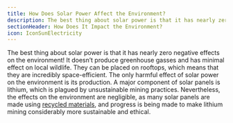 ```yaml
---
title: How Does Solar Power Affect the Environment?
description: The best thing about solar power is that it has nearly zero negative effects on the environment
sectionHeader: How Does It Impact the Environment?
icon: IconSunElectricity
---
```


The best thing about solar power is that it has nearly zero negative effects on the environment!
It doesn’t produce greenhouse gasses and has minimal effect on local wildlife.
They can be placed on rooftops, which means that they are incredibly space-efficient.
The only harmful effect of solar power on the environment is its production.
A major component of solar panels is lithium, which is plagued by unsustainable mining practices.
Nevertheless, the effects on the environment are negligible,
as many solar panels are made using [recycled materials](/solutions/recycling/),
and progress is being made to make lithium mining considerably more sustainable and ethical.
